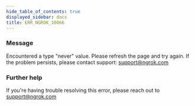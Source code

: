 ```yaml
---
hide_table_of_contents: true
displayed_sidebar: docs
title: ERR_NGROK_10066
---
```


### Message

Encountered a type "never" value. Please refresh the page and try again. If the problem persists, please contact support: support@ngrok.com

### Further help

If you're having trouble resolving this error, please reach out to [support@ngrok.com](mailto:support@ngrok.com?subject=Help%20with%20ERR_NGROK_10066)
